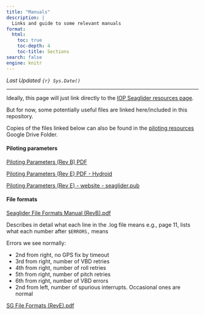 ```yaml
---
title: "Manuals"
description: |
  Links and guide to some relevant manuals
format:
  html:
    toc: true
    toc-depth: 4
    toc-title: Sections
search: false
engine: knitr
---
```


*Last Updated `{r} Sys.Date()`*

---

Ideally, this page will just link directly to the [IOP Seaglider resources page](https://iop.apl.washington.edu/iopsg/){target="_blank"}. 

But for now, some potentially useful files are linked here/included in this repository. 

Copies of the files linked below can also be found in the [piloting resources](https://drive.google.com/drive/u/0/folders/1aG8QkLzA80qrKjjVgM2wp6Dndf1uq4Hj){target="_blank"} Google Drive Folder. 

#### Piloting parameters

[Piloting Parameters (Rev B) PDF](ext/Piloting Parameters (RevB).pdf){target="_blank"}

[Piloting Parameters (Rev E) PDF - Hydroid](ext/Piloting Parameters (RevE).pdf){target="_blank"}

[Piloting Parameters (Rev E) - website - seaglider.pub](https://noaaosu.seaglider.pub/parms){target="_blank"}

#### File formats

[Seaglider File Formats Manual (RevB).pdf](ext/Seaglider File Formats Manual (RevB).pdf){target="_blank"}

Describes in detail what each line in the .log file means
e.g., page 11, lists what each number after `$ERRORS,` means

Errors we see normally:

- 2nd from right, no GPS fix by timeout
- 3rd from right, number of VBD retries
- 4th from right, number of roll retries
- 5th from right, number of pitch retries
- 6th from right, number of VBD errors
- 2nd from left, number of spurious interrupts. Occasional ones are normal

<!-- [![Rev B Errors. Click image to view enlarged version. ](../img/screenshot_fileFormatsManual_errorsRevB.png){#screenshot-errors-revb width=100% fig-align='center'}](https://github.com/sfregosi/seaglider-hub/blob/main/img/screenshot_fileFormatsManual_errorsRevB.png) -->


[SG File Formats (RevE).pdf](ext/SG File Formats (RevE).pdf){target="_blank"}


